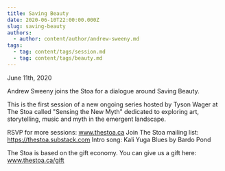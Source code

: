```yaml
---
title: Saving Beauty
date: 2020-06-10T22:00:00.000Z
slug: saving-beauty
authors:
  - author: content/author/andrew-sweeny.md
tags:
  - tag: content/tags/session.md
  - tag: content/tags/beauty.md
---
```


June 11th, 2020

Andrew Sweeny joins the Stoa for a dialogue around Saving Beauty.

This is the first session of a new ongoing series hosted by Tyson Wager at The Stoa called "Sensing the New Myth" dedicated to exploring art, storytelling, music and myth in the emergent landscape.

RSVP for more sessions: www.thestoa.ca
Join The Stoa mailing list: https://thestoa.substack.com
Intro song: Kali Yuga Blues by Bardo Pond

The Stoa is based on the gift economy. You can give us a gift here: www.thestoa.ca/gift
